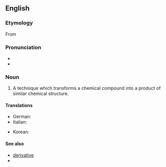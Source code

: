 ==English==

===Etymology===
From {{suffix|derivatize|ation|lang=en}}

===Pronunciation===
* {{IPA|dəˌɹɪvətəˈzeɪʃən|lang=en}}
* {{rhymes|eɪʃən|lang=en}}

===Noun===
{{en-noun}}

# {{lb|en|chemistry}} A technique which transforms a chemical compound into a product of similar chemical structure.

====Translations====
{{trans-top|technique for transforming a chemical}}
* German: {{t|de|Derivatisierung|f}}
* Italian: {{t|it|derivatizzazione|f}}
{{trans-mid}}
* Korean: {{t|ko|유도체화|sc=Hang}}
{{trans-bottom}}

====See also====
* [[derivative]]
* {{pedialite}}